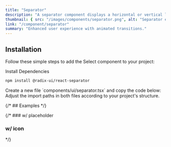```yaml
---
title: "Separator"
description: "A separator component displays a horizontal or vertical line to separate content."
thumbnail: { src: "/images/components/separator.png", alt: "Separator example" }
link: "/component/separator"
summary: "Enhanced user experience with animated transitions."
---
```


<ComponentPreview name="separator-demo" />

## Installation

Follow these simple steps to add the Select component to your project:

<Steps>

<Step>
Install Dependencies
</Step>

```bash 
npm install @radix-ui/react-separator
```

<Step>
    Create a new file `components/ui/separator.tsx` and copy the code below:
</Step>

<CollapsibleSource name="separator" />

<Step>
    Adjust the import paths in both files according to your project's structure.
</Step>

</Steps>


{/* ## Examples */}

{/* ### w/ placeholder

<ComponentPreview name="select-placeholder" />

### w/ icon

<ComponentPreview name="select-icon" /> */}




